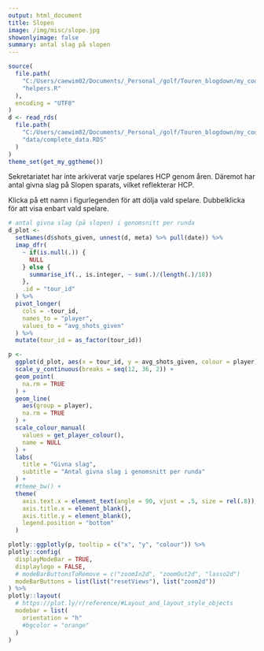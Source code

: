 ---
output: html_document  
title: Slopen  
image: /img/misc/slope.jpg  
showonlyimage: false  
summary: antal slag på slopen
---
```{r setup, include=FALSE}
source(
  file.path(
    "C:/Users/caewim02/Documents/_Personal_/golf/Touren_blogdown/my_code",
    "helpers.R"
  ),
  encoding = "UTF8"
)
d <- read_rds(
  file.path(
    "C:/Users/caewim02/Documents/_Personal_/golf/Touren_blogdown/my_code",
    "data/complete_data.RDS"
  )  
)
theme_set(get_my_ggtheme())
```


Sekretariatet har inte arkiverat varje spelares HCP genom åren. Däremot har 
antal givna slag på Slopen sparats, vilket reflekterar HCP.

Klicka på ett namn i figurlegenden för att dölja vald spelare. Dubbelklicka för
att visa enbart vald spelare.

```{r, echo=FALSE, fig.height=8, out.width="100%", warning=FALSE}

# antal givna slag (på slopen) i genomsnitt per runda
d_plot <- 
  setNames(d$shots_given, unnest(d, meta) %>% pull(date)) %>% 
  imap_dfr(
    ~ if(is.null(.)) {
      NULL
    } else {
      summarise_if(., is.integer, ~ sum(.)/(length(.)/18))
    },
    .id = "tour_id"
  ) %>% 
  pivot_longer(
    cols = -tour_id, 
    names_to = "player", 
    values_to = "avg_shots_given"
  ) %>% 
  mutate(tour_id = as_factor(tour_id))

p <- 
  ggplot(d_plot, aes(x = tour_id, y = avg_shots_given, colour = player)) +
  scale_y_continuous(breaks = seq(12, 36, 2)) +
  geom_point(
    na.rm = TRUE
  ) +
  geom_line(
    aes(group = player),
    na.rm = TRUE
  ) + 
  scale_colour_manual(
    values = get_player_colour(), 
    name = NULL
  ) +
  labs(
    title = "Givna slag",
    subtitle = "Antal givna slag i genomsnitt per runda"
  ) +
  #theme_bw() +
  theme(
    axis.text.x = element_text(angle = 90, vjust = .5, size = rel(.8)), 
    axis.title.x = element_blank(), 
    axis.title.y = element_blank(), 
    legend.position = "bottom"
  )

plotly::ggplotly(p, tooltip = c("x", "y", "colour")) %>% 
plotly::config(
  displayModeBar = TRUE, 
  displaylogo = FALSE, 
  # modeBarButtonsToRemove = c("zoomIn2d", "zoomOut2d", "lasso2d")
  modeBarButtons = list(list("resetViews"), list("zoom2d"))
) %>% 
plotly::layout(
  # https://plot.ly/r/reference/#Layout_and_layout_style_objects
  modebar = list(
    orientation = "h"
    #bgcolor = "orange"
  )
)  

```

